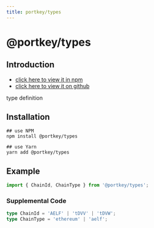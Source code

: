 ```yaml
---
title: portkey/types
---
```


# @portkey/types

## Introduction

-   [click here to view it in npm](https://www.npmjs.com/package/@portkey/types)
-   [click here to view it on github](https://github.com/Portkey-Wallet/portkey-web/blob/master/packages/types/README.md)

type definition

## Installation

```shell
## use NPM
npm install @portkey/types

## use Yarn
yarn add @portkey/types
```

## Example

```typescript
import { ChainId, ChainType } from '@portkey/types';
```

### Supplemental Code

```typescript
type ChainId = 'AELF' | 'tDVV' | 'tDVW';
type ChainType = 'ethereum' | 'aelf';
```